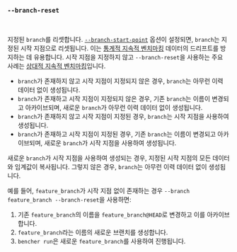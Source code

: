 ### `--branch-reset`

<br />

지정된 `branch`를 리셋합니다.
[`--branch-start-point`][branch start point] 옵션이 설정되면,
`branch`는 지정된 시작 지점으로 리셋됩니다.
이는 [통계적 지속적 벤치마킹][statistical continuous benchmarking] 데이터의 드리프트를 방지하는 데 유용합니다.
시작 지점을 지정하지 않고 `--branch-reset`을 사용하는 주요 사례는 [상대적 지속적 벤치마킹][relative continuous benchmarking]입니다.

- `branch`가 존재하지 않고 시작 지점이 지정되지 않은 경우, `branch`는 아무런 이력 데이터 없이 생성됩니다.
- `branch`가 존재하고 시작 지점이 지정되지 않은 경우,
  기존 `branch`는 이름이 변경되고 아카이브되며,
  새로운 `branch`가 아무런 이력 데이터 없이 생성됩니다.
- `branch`가 존재하지 않고 시작 지점이 지정된 경우,
  `branch`는 시작 지점을 사용하여 생성됩니다.
- `branch`가 존재하고 시작 지점이 지정된 경우,
  기존 `branch`는 이름이 변경되고 아카이브되며,
  새로운 `branch`가 시작 지점을 사용하여 생성됩니다.

새로운 `branch`가 시작 지점을 사용하여 생성되는 경우,
지정된 시작 지점의 모든 데이터와 임계값이 복사됩니다.
그렇지 않은 경우, `branch`는 아무런 이력 데이터 없이 생성됩니다.

예를 들어, `feature_branch`가 시작 지점 없이 존재하는 경우
`--branch feature_branch --branch-reset`을 사용하면:

1. 기존 `feature_branch`의 이름을 `feature_branch@HEAD`로 변경하고 이를 아카이브합니다.
2. `feature_branch`라는 이름의 새로운 브랜치를 생성합니다.
3. `bencher run`은 새로운 `feature_branch`를 사용하여 진행됩니다.

[statistical continuous benchmarking]: /ko/docs/how-to/track-benchmarks/#statistical-continuous-benchmarking
[relative continuous benchmarking]: /ko/docs/how-to/track-benchmarks/#relative-continuous-benchmarking

[branch start point]: #--branch-start-point-branch